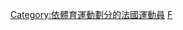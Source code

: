 {{Commons category|Table tennis players from France}}

[[Category:依體育運動劃分的法國運動員|Category:依體育運動劃分的法國運動員]]
[[Category:各國乒乓球運動員|F]]